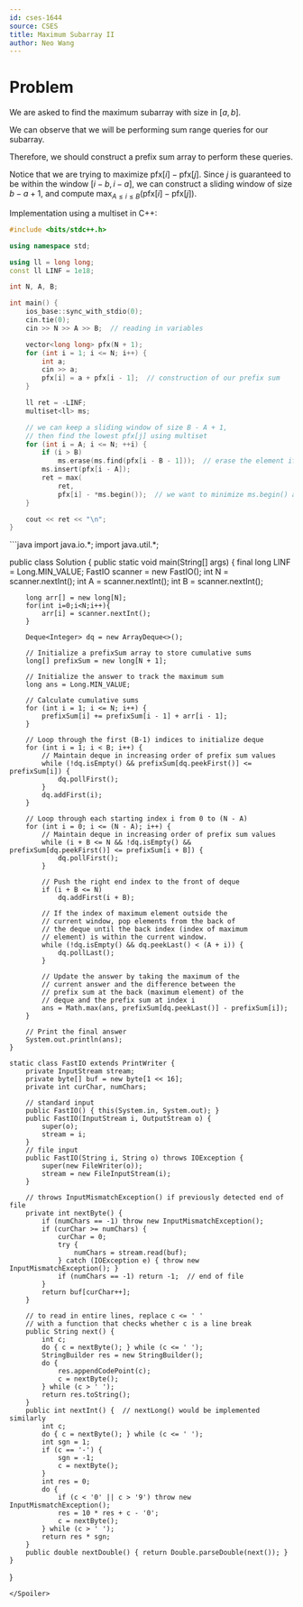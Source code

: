 ```yaml
---
id: cses-1644
source: CSES
title: Maximum Subarray II
author: Neo Wang
---
```


# Problem

We are asked to find the maximum subarray with size in $[a,b]$.

<Spoiler title="Hint 1">

We can observe that we will be performing sum range queries for our subarray.

Therefore, we should construct a prefix sum array to perform these queries.

</Spoiler>

<Spoiler title="Solution">

Notice that we are trying to maximize $\textrm{pfx}[i] - \textrm{pfx}[j]$. Since
$j$ is guaranteed to be within the window $[i-b,i-a]$, we can construct a
sliding window of size $b-a+1$, and compute
$\max_{A\le i \le B}(\textrm{pfx}[i]-\textrm{pfx}[j])$.

Implementation using a multiset in C++:

```cpp
#include <bits/stdc++.h>

using namespace std;

using ll = long long;
const ll LINF = 1e18;

int N, A, B;

int main() {
	ios_base::sync_with_stdio(0);
	cin.tie(0);
	cin >> N >> A >> B;  // reading in variables

	vector<long long> pfx(N + 1);
	for (int i = 1; i <= N; i++) {
		int a;
		cin >> a;
		pfx[i] = a + pfx[i - 1];  // construction of our prefix sum
	}

	ll ret = -LINF;
	multiset<ll> ms;

	// we can keep a sliding window of size B - A + 1,
	// then find the lowest pfx[j] using multiset
	for (int i = A; i <= N; ++i) {
		if (i > B)
			ms.erase(ms.find(pfx[i - B - 1]));  // erase the element if size > B
		ms.insert(pfx[i - A]);
		ret = max(
		    ret,
		    pfx[i] - *ms.begin());  // we want to minimize ms.begin() aka pfx[j]
	}

	cout << ret << "\n";
}
```

</Spoiler>
<Spoiler title="Java Code">
```java
import java.io.*;
import java.util.*;
 
public class Solution {
    public static void main(String[] args) {
		final long LINF = Long.MIN_VALUE;
        FastIO scanner = new FastIO();
        int N = scanner.nextInt();
        int A = scanner.nextInt();
        int B = scanner.nextInt();

		long arr[] = new long[N];
		for(int i=0;i<N;i++){
			arr[i] = scanner.nextInt(); 
		}
 
        Deque<Integer> dq = new ArrayDeque<>();

        // Initialize a prefixSum array to store cumulative sums
        long[] prefixSum = new long[N + 1];

        // Initialize the answer to track the maximum sum
        long ans = Long.MIN_VALUE;

        // Calculate cumulative sums
        for (int i = 1; i <= N; i++) {
            prefixSum[i] += prefixSum[i - 1] + arr[i - 1];
        }

        // Loop through the first (B-1) indices to initialize deque
        for (int i = 1; i < B; i++) {
            // Maintain deque in increasing order of prefix sum values
            while (!dq.isEmpty() && prefixSum[dq.peekFirst()] <= prefixSum[i]) {
                dq.pollFirst();
            }
            dq.addFirst(i);
        }

        // Loop through each starting index i from 0 to (N - A)
        for (int i = 0; i <= (N - A); i++) {
            // Maintain deque in increasing order of prefix sum values
            while (i + B <= N && !dq.isEmpty() && prefixSum[dq.peekFirst()] <= prefixSum[i + B]) {
                dq.pollFirst();
            }

            // Push the right end index to the front of deque
            if (i + B <= N)
                dq.addFirst(i + B);

            // If the index of maximum element outside the
            // current window, pop elements from the back of
            // the deque until the back index (index of maximum
            // element) is within the current window.
            while (!dq.isEmpty() && dq.peekLast() < (A + i)) {
                dq.pollLast();
            }

            // Update the answer by taking the maximum of the
            // current answer and the difference between the
            // prefix sum at the back (maximum element) of the
            // deque and the prefix sum at index i
            ans = Math.max(ans, prefixSum[dq.peekLast()] - prefixSum[i]);
        }

        // Print the final answer
        System.out.println(ans);
    }

	static class FastIO extends PrintWriter {
		private InputStream stream;
		private byte[] buf = new byte[1 << 16];
		private int curChar, numChars;
 
		// standard input
		public FastIO() { this(System.in, System.out); }
		public FastIO(InputStream i, OutputStream o) {
			super(o);
			stream = i;
		}
		// file input
		public FastIO(String i, String o) throws IOException {
			super(new FileWriter(o));
			stream = new FileInputStream(i);
		}
 
		// throws InputMismatchException() if previously detected end of file
		private int nextByte() {
			if (numChars == -1) throw new InputMismatchException();
			if (curChar >= numChars) {
				curChar = 0;
				try {
					numChars = stream.read(buf);
				} catch (IOException e) { throw new InputMismatchException(); }
				if (numChars == -1) return -1;  // end of file
			}
			return buf[curChar++];
		}
 
		// to read in entire lines, replace c <= ' '
		// with a function that checks whether c is a line break
		public String next() {
			int c;
			do { c = nextByte(); } while (c <= ' ');
			StringBuilder res = new StringBuilder();
			do {
				res.appendCodePoint(c);
				c = nextByte();
			} while (c > ' ');
			return res.toString();
		}
		public int nextInt() {  // nextLong() would be implemented similarly
			int c;
			do { c = nextByte(); } while (c <= ' ');
			int sgn = 1;
			if (c == '-') {
				sgn = -1;
				c = nextByte();
			}
			int res = 0;
			do {
				if (c < '0' || c > '9') throw new InputMismatchException();
				res = 10 * res + c - '0';
				c = nextByte();
			} while (c > ' ');
			return res * sgn;
		}
		public double nextDouble() { return Double.parseDouble(next()); }
	}
}
```
</Spoiler>
